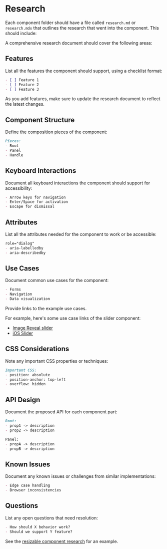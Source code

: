 # Research

Each component folder should have a file called `research.md` or `research.mdx` that outlines the research that went into the component. This should include:

A comprehensive research document should cover the following areas:

## Features

List all the features the component should support, using a checklist format:

```md
- [ ] Feature 1
- [ ] Feature 2
- [ ] Feature 3
```

As you add features, make sure to update the research document to reflect the latest changes.

## Component Structure

Define the composition pieces of the component:

```md
Pieces:
- Root
- Panel
- Handle
```

## Keyboard Interactions

Document all keyboard interactions the component should support for accessibility:

```md
- Arrow keys for navigation
- Enter/Space for activation
- Escape for dismissal
```

## Attributes

List all the attributes needed for the component to work or be accessible:

```md
role="dialog"
- aria-labelledby
- aria-describedby
```

## Use Cases

Document common use cases for the component:

```md
- Forms
- Navigation
- Data visualization
```

Provide links to the example use cases.

For example, here's some use case links of the slider component:

- [Image Reveal slider](https://examples.motion.dev/js/image-reveal-slider)
- [iOS Slider](https://examples.motion.dev/js/ios-slider)

## CSS Considerations

Note any important CSS properties or techniques:

```md
Important CSS:
- position: absolute
- position-anchor: top-left
- overflow: hidden
```

## API Design

Document the proposed API for each component part:

```md
Root:
- prop1 -> description
- prop2 -> description

Panel:
- propA -> description
- propB -> description
```

## Known Issues

Document any known issues or challenges from similar implementations:

```md
- Edge case handling
- Browser inconsistencies
```

## Questions

List any open questions that need resolution:

```md
- How should X behavior work?
- Should we support Y feature?
```

See the [resizable component research](https://github.com/kunai-consulting/qwik-design-system/blob/main/libs/components/src/resizable/research.mdx) for an example.